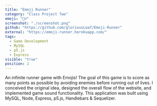 ```yaml
---
title: "Emoji Runner"
category: "Class Project Two"
emoji: "🏃‍♂️"
screenshot: "./screenshot.png"
github: "https://github.com/gloriousLoaf/Emoji-Runner"
external: "https://emoji-runner.herokuapp.com/"
tags:
  - Game Development
  - MySQL
  - p5.js
  - Express
visible: "true"
position: 2
---
```


An infinite runner game with Emojis! The goal of this game is to score as many points as possible by avoiding enemies before running out of lives. I conceived the original idea, designed the overall flow of the website, and implemented game sound functionality. This application was built using MySQL, Node, Express, p5.js, Handlebars & Sequelizer.
